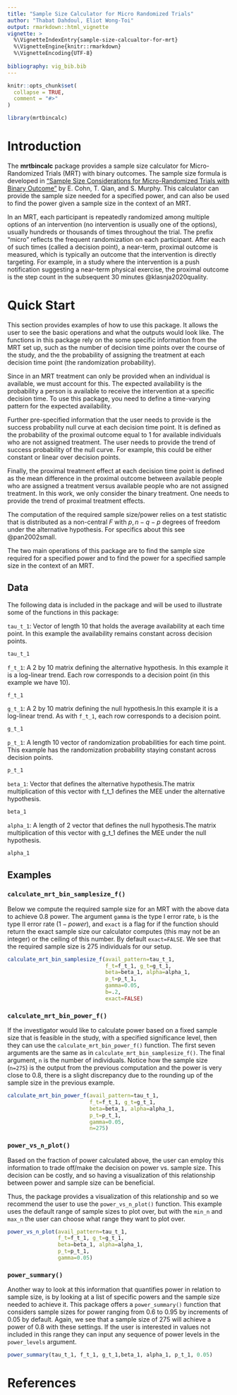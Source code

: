 ```yaml
---
title: "Sample Size Calculator for Micro Randomized Trials"
author: "Thabat Dahdoul, Eliot Wong-Toi"
output: rmarkdown::html_vignette
vignette: >
  %\VignetteIndexEntry{sample-size-calcualtor-for-mrt}
  %\VignetteEngine{knitr::rmarkdown}
  %\VignetteEncoding{UTF-8}
  
bibliography: vig_bib.bib
---
```


```r
knitr::opts_chunk$set(
  collapse = TRUE,
  comment = "#>"
)
```

```r
library(mrtbincalc)
```

# Introduction 
The **mrtbincalc** package provides a sample size calculator for
Micro-Randomized Trials (MRT) with binary outcomes. The sample size formula is
developed in ["Sample Size Considerations for Micro-Randomized Trials with
Binary Outcome"](https://sites.google.com/view/tianchen-qian/research) by E.
Cohn, T. Qian, and S. Murphy. This calculator can provide the sample size needed
for a specified power, and can also be used to find the power given a sample
size in the context of an MRT.

In an MRT, each participant is repeatedly randomized among multiple options of
an intervention (no intervention is usually one of the options), usually
hundreds or thousands of times throughout the trial. The prefix “micro” reflects
the frequent randomization on each participant. After each of such times (called
a decision point), a near-term, proximal outcome is measured, which is typically
an outcome that the intervention is directly targeting. For example, in a study
where the intervention is a push notification suggesting a near-term physical
exercise, the proximal outcome is the step count in the subsequent 30 minutes
@klasnja2020quality.


# Quick Start
This section provides examples of how to use this package. It allows the user to
see the basic operations and what the outputs would look like. The functions in
this package rely on the some specific information from the MRT set up, such as
the number of decision time points over the course of the study, and the the
probability of assigning the treatment at each decision time point (the
randomization probability).

Since in an MRT treatment can only be provided when an individual is available,
we must account for this. The expected availability is the probability a person
is available to receive the intervention at a specific decision time. To use
this package, you need to define a time-varying pattern for the expected
availability.

Further pre-specified information that the user needs to provide is the success
probability null curve at each decision time point. It is defined as the
probability of the proximal outcome equal to 1 for available individuals who are
not assigned treatment. The user needs to provide the trend of success
probability of the null curve. For example, this could be either constant or
linear over decision points.


Finally, the proximal treatment effect at each decision time point is defined as
the mean difference in the proximal outcome between available people who are
assigned a treatment versus available people who are not assigned treatment. In
this work, we only consider the binary treatment. One needs to provide the trend
of proximal treatment effects.


The computation of the required sample size/power relies on a test statistic
that is distributed as a non-central $F$ with $p, n-q-p$ degrees of freedom
under the alternative hypothesis. For specifics about this see @pan2002small.
 

The two main operations of this package are to find the sample size required for
a specified power and to find the power for a specified sample size in the
context of an MRT.

## Data
The following data is included in the package and will be used to illustrate
some of the functions in this package:
 

`tau_t_1`: Vector of length 10 that holds the average availability at each time
point. In this example the availability remains constant across decision points.
```r
tau_t_1
```


`f_t_1`: A 2 by 10 matrix defining the alternative hypothesis. In this example
it is a log-linear trend. Each row corresponds to a decision point (in this
example we have 10).
```r
f_t_1
```


`g_t_1`: A 2 by 10 matrix defining the null hypothesis.In this example it is a
log-linear trend. As with `f_t_1`, each row corresponds to a decision point.
```r
g_t_1
```


`p_t_1`: A length 10 vector of randomization probabilities for each time point. 
This example has the randomization probability staying constant across decision 
points.
```r
p_t_1
```


`beta_1`: Vector that defines the alternative hypothesis.The matrix
multiplication of this vector with f_t_1 defines the MEE under the alternative
hypothesis.
```r
beta_1
```


`alpha_1`: A length of 2 vector that defines the null hypothesis.The matrix
multiplication of this vector with g_t_1 defines the MEE under the null
hypothesis.
```r
alpha_1
```

## Examples
### `calculate_mrt_bin_samplesize_f()`
Below we compute the required sample size for an MRT with the above data to
achieve $0.8$ power. The argument `gamma` is the type I error rate, `b` is the
type II error rate ($1-power$), and `exact` is a flag for if the function should
return the exact sample size our calculator computes (this may not be an
integer) or the ceiling of this number. By default `exact=FALSE`. We see that
the required sample size is $275$ individuals for our setup.
```r
calculate_mrt_bin_samplesize_f(avail_pattern=tau_t_1, 
                               f_t=f_t_1, g_t=g_t_1, 
                               beta=beta_1, alpha=alpha_1,
                               p_t=p_t_1, 
                               gamma=0.05, 
                               b=.2,
                               exact=FALSE)
```

### `calculate_mrt_bin_power_f()`
If the investigator would like to calculate power based on a fixed sample size
that is feasible in the study, with a specified significance level, then they
can use the `calculate_mrt_bin_power_f()` function. The first seven arguments
are the same as in `calculate_mrt_bin_samplesize_f()`. The final argument, `n`
is the number of individuals. Notice how the sample size (`n=275`) is the output
from the previous computation and the power is very close to $0.8$, there is a
slight discrepancy due to the rounding up of the sample size in the previous
example.
```r
calculate_mrt_bin_power_f(avail_pattern=tau_t_1, 
                          f_t=f_t_1, g_t=g_t_1, 
                          beta=beta_1, alpha=alpha_1, 
                          p_t=p_t_1, 
                          gamma=0.05, 
                          n=275)
```
### `power_vs_n_plot()`
Based on the fraction of power calculated above, the user can employ this
information to trade off/make the decision on power vs. sample size. This
decision can be costly, and so having a visualization of this relationship
between power and sample size can be beneficial.

Thus, the package provides a visualization of this relationship and so we
recommend the user to use the `power_vs_n_plot()` function. This example uses
the default range of sample sizes to plot over, but with the `min_n` and `max_n`
the user can choose what range they want to plot over.

```r
power_vs_n_plot(avail_pattern=tau_t_1, 
                f_t=f_t_1, g_t=g_t_1, 
                beta=beta_1, alpha=alpha_1, 
                p_t=p_t_1, 
                gamma=0.05)
```

### `power_summary()`
Another way to look at this information that quantifies power in relation to
sample size, is by looking at a list of specific powers and the sample size
needed to achieve it. This package offers a `power_summary()` function that
considers sample sizes for power ranging from $0.6$ to $0.95$ by increments of
$0.05$ by default. Again, we see that a sample size of $275$ will achieve a
power of $0.8$ with these settings. If the user is interested in values not
included in this range they can input any sequence of power levels in the
`power_levels` argument.
```r
power_summary(tau_t_1, f_t_1, g_t_1,beta_1, alpha_1, p_t_1, 0.05)
```




# References







